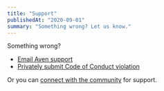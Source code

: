 ```yaml
---
title: "Support"
publishedAt: "2020-09-01"
summary: "Something wrong? Let us know."
---
```


Something wrong?

- [Email Aven support](mailto:support@aven.io)
- [Privately submit Code of Conduct violation](mailto:conduct@aven.io)

Or you can [connect with the community](/community) for support.

<!--- © Aven LLC and Aven Contributors. Licensed under Creative Commons BY-NC-SA 4.0 https://creativecommons.org/licenses/by-nc-sa/4.0/ -->
